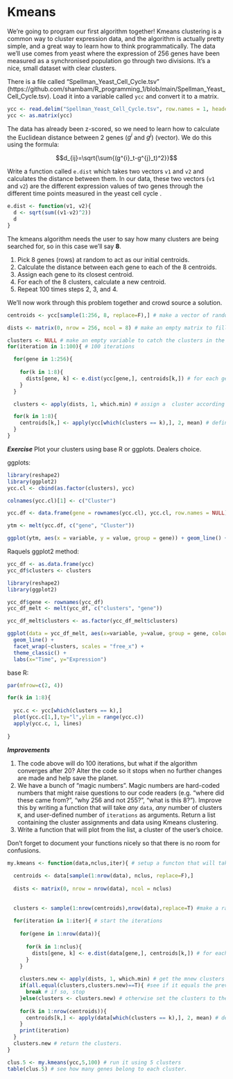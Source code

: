 # Kmeans

We're going to program our first algorithm together! Kmeans clustering is a common way to cluster expression data, and the algorithm is actually pretty simple, and a great way to learn how to think programmatically. The data we'll use comes from yeast where the expression of 256 genes have been measured as a synchronised population go through two divisions. It's a nice, small dataset with clear clusters.

There is a file called "Spellman_Yeast_Cell_Cycle.tsv" (https://github.com/shambam/R_programming_1/blob/main/Spellman_Yeast_Cell_Cycle.tsv). Load it into a variable called `ycc` and convert it to a matrix.
```r
ycc <- read.delim("Spellman_Yeast_Cell_Cycle.tsv", row.names = 1, header = T, sep = "\t")
ycc <- as.matrix(ycc)
```

The data has already been z-scored, so we need to learn how to calculate the Euclidean distance between 2 genes ($g^{i}$ and $g^{j}$) (vector). We do this using the formula:

$$d_{ij}=\sqrt{\sum{(g^{i}_t-g^{j}_t)^2}}$$

Write a function called `e.dist` which takes two vectors `v1` and `v2` and calculates the distance between them. In our data, these two vectors (`v1` and `v2`) are the different expression values of two genes through the different time points measured in the yeast cell cycle .
```r
e.dist <- function(v1, v2){
  d <- sqrt(sum((v1-v2)^2))
  d
}
```

The kmeans algorithm needs the user to say how many clusters are being searched for, so in this case we'll say **8**.

1. Pick 8 genes (rows) at random to act as our initial centroids.
2. Calculate the distance between each gene to each of the 8 centroids.
3. Assign each gene to its closest centroid.
4. For each of the 8 clusters, calculate a new centroid.
5. Repeat 100 times steps 2, 3, and 4.

We'll now work through this problem together and crowd source a solution.
```r
centroids <- ycc[sample(1:256, 8, replace=F),] # make a vector of random clusters. We are sampling 8 numbers (since we want 8 centroids) out of the vector 1:256 which represents the genes in ycc. Check that we indeed have 256 genes in ycc!

dists <- matrix(0, nrow = 256, ncol = 8) # make an empty matrix to fill with distances.

clusters <- NULL # make an empty variable to catch the clusters in the loop below
for(iteration in 1:100){ # 100 iterations

  for(gene in 1:256){
  
    for(k in 1:8){
      dists[gene, k] <- e.dist(ycc[gene,], centroids[k,]) # for each gene calculate the distance to each centroid (k).
    }
  }

  clusters <- apply(dists, 1, which.min) # assign a  cluster according to which centroid is nearest

  for(k in 1:8){
    centroids[k,] <- apply(ycc[which(clusters == k),], 2, mean) # define new centroids.
  }
}

```

***Exercise*** Plot your clusters using base R or ggplots. Dealers choice.

ggplots:
```r
library(reshape2)
library(ggplot2)
ycc.cl <- cbind(as.factor(clusters), ycc)

colnames(ycc.cl)[1] <- c("Cluster")

ycc.df <- data.frame(gene = rownames(ycc.cl), ycc.cl, row.names = NULL)

ytm <- melt(ycc.df, c("gene", "Cluster"))

ggplot(ytm, aes(x = variable, y = value, group = gene)) + geom_line() + facet_wrap(~Cluster, ncol = 3)
```


Raquels ggplot2 method:
```r

ycc_df <- as.data.frame(ycc)
ycc_df$clusters <- clusters

library(reshape2)
library(ggplot2)

ycc_df$gene <- rownames(ycc_df)
ycc_df_melt <- melt(ycc_df, c("clusters", "gene"))

ycc_df_melt$clusters <- as.factor(ycc_df_melt$clusters)

ggplot(data = ycc_df_melt, aes(x=variable, y=value, group = gene, colour=clusters)) + 
  geom_line() + 
  facet_wrap(~clusters, scales = "free_x") + 
  theme_classic() + 
  labs(x="Time", y="Expression") 
```

base R:

```r
par(mfrow=c(2, 4))

for(k in 1:8){
  
  ycc.c <- ycc[which(clusters == k),]
  plot(ycc.c[1,],ty="l",ylim = range(ycc.c))
  apply(ycc.c, 1, lines)
  
}


```

***Improvements***

1. The code above will do 100 iterations, but what if the algorithm converges after 20? Alter the code so it stops when no further changes are made and help save the planet.
2. We have a bunch of "magic numbers". Magic numbers are hard-coded numbers that might raise questions to our code readers (e.g. "where did these came from?", "why 256 and not 255?", "what is this 8?"). Improve this by writing a function that will take *any* `data`, *any* number of clusters `K`, and user-defined number of `iterations` as arguments. Return a list containing the cluster assignments and data using Kmeans clustering. 
3. Write a function that will plot from the list, a cluster of the user's choice.

Don't forget to document your functions nicely so that there is no room for confusions.


```r
my.kmeans <- function(data,nclus,iter){ # setup a functon that will take some data, number of clusters, and max number of iterations.
  
  centroids <- data[sample(1:nrow(data), nclus, replace=F),] 
  
  dists <- matrix(0, nrow = nrow(data), ncol = nclus) 
  
  
  clusters <- sample(1:nrow(centroids),nrow(data),replace=T) #make a random assignment of clusters to start off
  
  for(iteration in 1:iter){ # start the iterations
    
    for(gene in 1:nrow(data)){
      
      for(k in 1:nclus){
        dists[gene, k] <- e.dist(data[gene,], centroids[k,]) # for each gene calculate the distance to each centroid (k).
      }
    }
    
    clusters.new <- apply(dists, 1, which.min) # get the mnew clusters assignments
    if(all.equal(clusters,clusters.new)==T){ #see if it equals the previous round
      break # if so, stop
    }else(clusters <- clusters.new) # otherwise set the clusters to the new.clusters
    
    for(k in 1:nrow(centroids)){
      centroids[k,] <- apply(data[which(clusters == k),], 2, mean) # define new centroids.
    }
    print(iteration)
  }
  clusters.new # return the clusters.
}

clus.5 <- my.kmeans(ycc,5,100) # run it using 5 clusters
table(clus.5) # see how many genes belong to each cluster.



```